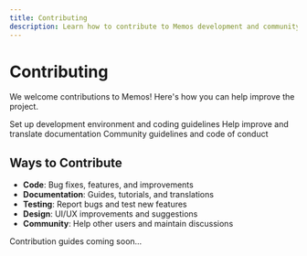 ```yaml
---
title: Contributing
description: Learn how to contribute to Memos development and community.
---
```


# Contributing

We welcome contributions to Memos! Here's how you can help improve the project.

<Cards>
  <Card title="Development" href="/docs/contributing/development" icon="Code">
    Set up development environment and coding guidelines
  </Card>
  <Card title="Documentation" href="/docs/contributing/documentation" icon="FileText">
    Help improve and translate documentation
  </Card>
  <Card title="Community" href="/docs/contributing/community" icon="Users">
    Community guidelines and code of conduct
  </Card>
</Cards>

## Ways to Contribute

- **Code**: Bug fixes, features, and improvements
- **Documentation**: Guides, tutorials, and translations
- **Testing**: Report bugs and test new features
- **Design**: UI/UX improvements and suggestions
- **Community**: Help other users and maintain discussions

Contribution guides coming soon...
